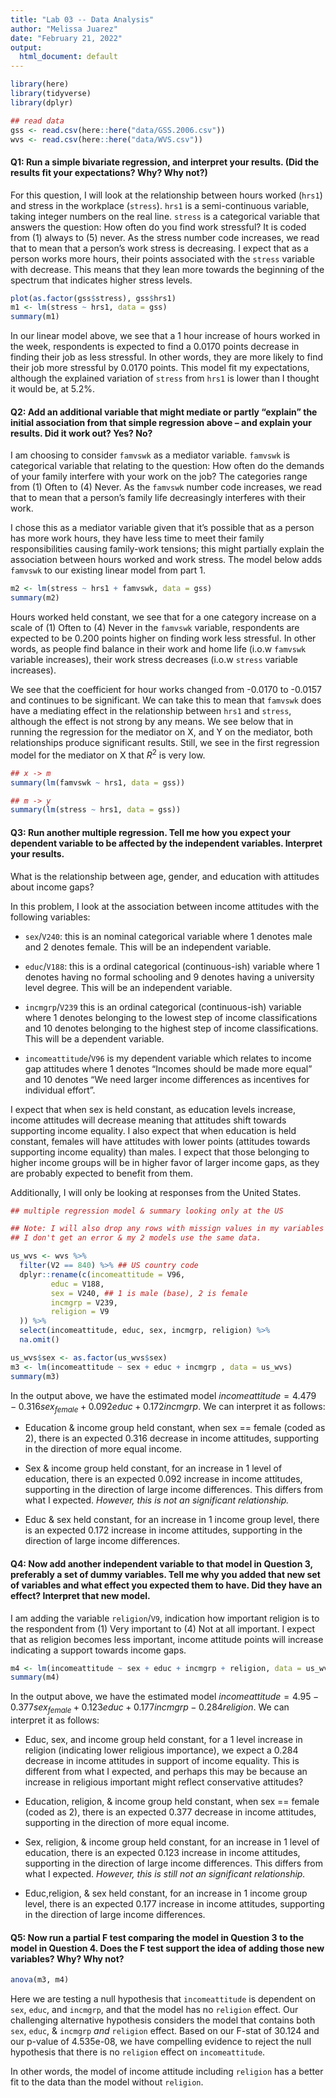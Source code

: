 ```yaml
---
title: "Lab 03 -- Data Analysis"
author: "Melissa Juarez"
date: "February 21, 2022"
output:
  html_document: default
---
```


```r
library(here)
library(tidyverse)
library(dplyr)

## read data
gss <- read.csv(here::here("data/GSS.2006.csv"))
wvs <- read.csv(here::here("data/WVS.csv"))
```


#### Q1: Run a simple bivariate regression, and interpret your results. (Did the results fit your expectations? Why? Why not?)

For this question, I will look at the relationship between hours worked (`hrs1`) and stress in the workplace (`stress`).
`hrs1` is a semi-continuous variable, taking integer numbers on the real line.
`stress` is a categorical variable that answers the question: How often do you find work stressful?
It is coded from (1) always to (5) never.
As the stress number code increases, we read that to mean that a person's work stress is decreasing.
I expect that as a person works more hours, their points associated with the `stress` variable with decrease.
This means that they lean more towards the beginning of the spectrum that indicates higher stress levels.

```r
plot(as.factor(gss$stress), gss$hrs1)
m1 <- lm(stress ~ hrs1, data = gss)
summary(m1)
```

In our linear model above, we see that a 1 hour increase of hours worked in the week, respondents is expected to find a 0.0170 points decrease in finding their job as less stressful.
In other words, they are more likely to find their job more stressful by 0.0170 points.
This model fit my expectations, although the explained variation of `stress` from `hrs1` is lower than I thought it would be, at 5.2%.



#### Q2: Add an additional variable that might mediate or partly "explain" the initial association from that simple regression above -- and explain your results. Did it work out? Yes? No?

I am choosing to consider `famvswk` as a mediator variable.
`famvswk` is categorical variable that relating to the question: How often do the demands of your family interfere with your work on the job?
The categories range from (1) Often to (4) Never.
As the `famvswk` number code increases, we read that to mean that a person's family life decreasingly interferes with their work.

I chose this as a mediator variable given that it's possible that as a person has more work hours, they have less time to meet their family responsibilities causing family-work tensions; this might partially explain the association between hours worked and work stress.
The model below adds `famvswk` to our existing linear model from part 1.

```r
m2 <- lm(stress ~ hrs1 + famvswk, data = gss)
summary(m2)
```

Hours worked held constant, we see that for a one category increase on a scale of (1) Often to (4) Never in the `famvswk` variable, respondents are expected to be 0.200 points higher on finding work less stressful.
In other words, as people find balance in their work and home life (i.o.w `famvswk` variable increases), their work stress decreases (i.o.w `stress` variable increases).

We see that the coefficient for hour works changed from -0.0170 to -0.0157 and continues to be significant.
We can take this to mean that `famvswk` does have a mediating effect in the relationship between `hrs1` and `stress`, although the effect is not strong by any means.
We see below that in running the regression for the mediator on X, and Y on the mediator, both relationships produce significant results.
Still, we see in the first regression model for the mediator on X that $R^2$ is very low.

```r
## x -> m
summary(lm(famvswk ~ hrs1, data = gss))

## m -> y
summary(lm(stress ~ hrs1, data = gss))

```



#### Q3: Run another multiple regression. Tell me how you expect your dependent variable to be affected by the independent variables. Interpret your results.

What is the relationship between age, gender, and education with attitudes about income gaps?

In this problem, I look at the association between income attitudes with the following variables:

-   `sex`/`V240`: this is an nominal categorical variable where 1 denotes male and 2 denotes female.
    This will be an independent variable.

-   `educ`/`V188`: this is a ordinal categorical (continuous-ish) variable where 1 denotes having no formal schooling and 9 denotes having a university level degree.
    This will be an independent variable.

-   `incmgrp`/`V239` this is an ordinal categorical (continuous-ish) variable where 1 denotes belonging to the lowest step of income classifications and 10 denotes belonging to the highest step of income classifications.
    This will be a dependent variable.

-   `incomeattitude`/`V96` is my dependent variable which relates to income gap attitudes where 1 denotes "Incomes should be made more equal" and 10 denotes "We need larger income differences as incentives for individual effort".

I expect that when sex is held constant, as education levels increase, income attitudes will decrease meaning that attitudes shift towards supporting income equality.
I also expect that when education is held constant, females will have attitudes with lower points (attitudes towards supporting income equality) than males.
I expect that those belonging to higher income groups will be in higher favor of larger income gaps, as they are probably expected to benefit from them.

Additionally, I will only be looking at responses from the United States.

```r
## multiple regression model & summary looking only at the US 

## Note: I will also drop any rows with missign values in my variables of interest so that in the anova.
## I don't get an error & my 2 models use the same data.

us_wvs <- wvs %>% 
  filter(V2 == 840) %>% ## US country code
  dplyr::rename(c(incomeattitude = V96,
         educ = V188,
         sex = V240, ## 1 is male (base), 2 is female
         incmgrp = V239,
         religion = V9
  )) %>%
  select(incomeattitude, educ, sex, incmgrp, religion) %>%
  na.omit()

us_wvs$sex <- as.factor(us_wvs$sex)
m3 <- lm(incomeattitude ~ sex + educ + incmgrp , data = us_wvs)
summary(m3)

```

In the output above, we have the estimated model $incomeattitude = 4.479 - 0.316sex_{female} + 0.092educ + 0.172incmgrp$.
We can interpret it as follows:

-   Education & income group held constant, when sex == female (coded as 2), there is an expected 0.316 decrease in income attitudes, supporting in the direction of more equal income.

-   Sex & income group held constant, for an increase in 1 level of education, there is an expected 0.092 increase in income attitudes, supporting in the direction of large income differences.
    This differs from what I expected.
    *However, this is not an significant relationship.*

-   Educ & sex held constant, for an increase in 1 income group level, there is an expected 0.172 increase in income attitudes, supporting in the direction of large income differences.



#### Q4: Now add another independent variable to that model in Question 3, preferably a set of dummy variables. Tell me why you added that new set of variables and what effect you expected them to have. Did they have an effect? Interpret that new model.

I am adding the variable `religion`/`V9`, indication how important religion is to the respondent from (1) Very important to (4) Not at all important.
I expect that as religion becomes less important, income attitude points will increase indicating a support towards income gaps.

```r
m4 <- lm(incomeattitude ~ sex + educ + incmgrp + religion, data = us_wvs)
summary(m4)
```

In the output above, we have the estimated model $incomeattitude = 4.95 - 0.377sex_{female} + 0.123educ + 0.177incmgrp - 0.284religion$.
We can interpret it as follows:

-   Educ, sex, and income group held constant, for a 1 level increase in religion (indicating lower religious importance), we expect a 0.284 decrease in income attitudes in support of income equality.
    This is different from what I expected, and perhaps this may be because an increase in religious important might reflect conservative attitudes?

-   Education, religion, & income group held constant, when sex == female (coded as 2), there is an expected 0.377 decrease in income attitudes, supporting in the direction of more equal income.

-   Sex, religion, & income group held constant, for an increase in 1 level of education, there is an expected 0.123 increase in income attitudes, supporting in the direction of large income differences.
    This differs from what I expected.
    *However, this is still not an significant relationship.*

-   Educ,religion, & sex held constant, for an increase in 1 income group level, there is an expected 0.177 increase in income attitudes, supporting in the direction of large income differences.



#### Q5: Now run a partial F test comparing the model in Question 3 to the model in Question 4. Does the F test support the idea of adding those new variables? Why? Why not?

```r
anova(m3, m4)
```

Here we are testing a null hypothesis that `incomeattitude` is dependent on `sex`, `educ`, and `incmgrp`, and that the model has no `religion` effect.
Our challenging alternative hypothesis considers the model that contains both `sex`, `educ`, & `incmgrp` *and* `religion` effect.
Based on our F-stat of 30.124 and our p-value of 4.535e-08, we have compelling evidence to reject the null hypothesis that there is no `religion` effect on `incomeattitude`.

In other words, the model of income attitude including `religion` has a better fit to the data than the model without `religion`.

